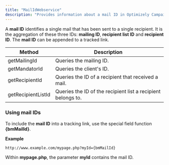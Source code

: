 ```yaml
---
title: "MailIdWebservice"
description: "Provides information about a mail ID in Optimizely Campaign."
---
```


A **mail ID** identifies a single mail that has been sent to a single recipient. It is the aggregation of these three IDs: **mailing ID**, **recipient list ID** and **recipient ID**. The **mail ID** can be appended to a tracked link.

| Method             | Description                                                  |
| ------------------ | ------------------------------------------------------------ |
| getMailingId       | Queries the mailing ID.                                      |
| getMandatorId      | Queries the client's ID.                                     |
| getRecipientId     | Queries the ID of a recipient that received a mail.          |
| getRecipientListId | Queries the ID of the recipient list a recipient belongs to. |

### Using mail IDs

To include the **mail ID** into a tracking link, use the special field function **{bmMailId}**.

**Example**

`http://www.example.com/mypage.php?myId={bmMailId}
`

Within **mypage.php**, the parameter **myId** contains the mail ID.